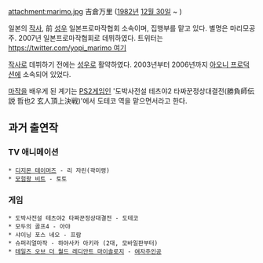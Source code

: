 attachment:marimo.jpg
吉倉万里 ([[1982년]] [[12월 30일]] ~ )

일본의 [[작사#s-1|작사]], 前 [[성우]]
일본프로마작협회 소속이며, 집행부를 맡고 있다.
별명은 마리모공주.
2007년 일본프로마작협회로 데뷔하였다.
트위터는 [[https://twitter.com/yopi_marimo 여기]]

[[작사#s-1|작사]]로 데뷔하기 전에는 [[성우]]로 활약하였다. 2003년부터 2006년까지 [[아오니 프로덕션]]에 소속되어 있었다.

[[마작]]을 배우게 된 계기는 [[PS2]]게임인 '도박사전설 테츠야2 타짜꾼정상대결전(勝負師伝説 哲也2 玄人頂上決戦)'에서 도테코 역을 맡으면서라고 한다.

== 과거 출연작 ==
=== TV 애니메이션 ===
 * [[디지몬 테이머즈]] - 리 자린(곽미령)
 * [[모험왕 비트]] - 토토

=== 게임 ===
 * 도박사전설 테츠야2 타짜꾼정상대결전 - 도테코
 * 모두의 골프4 - 아야
 * 샤이닝 포스 네오 - 프람
 * 슈퍼리얼마작 - 하야사카 아키라 (2대, 모바일판부터)
 * [[테일즈 오브 더 월드 레디안트 마이솔로지]] - [[주인공(레디안트 마이솔로지)#s-2|여자주인공]]
